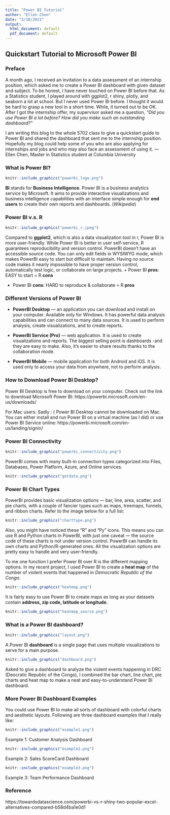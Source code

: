```yaml
---
title: "Power BI Tutorial"
author: "Ellen Chen"
date: "3/10/2021"
output:
  html_document: default
  pdf_document: default
---
```


## Quickstart Tutorial to Microsoft Power BI 

### Preface
A month ago, I received an invitation to a data assessment of an internship position, which asked me to create a Power BI dashboard with given dataset and subject. To be honest, I have never touched on Power BI before that. As a Statistics student, I played around with ggplot2, r shiny, plotly, and seaborn a lot at school. But I never used Power BI before. I thought it would be hard to grasp a new tool in a short time. While, it turned out to be OK. After I got the internship offer, my supervisor asked me a question, *“Did you use Power BI a lot before? How did you make such an outstanding dashboard?”*

I am writing this blog to the whole 5702 class to give a quickstart guide to Power BI and shared the dashboard that sent me to the internship position. Hopefully my blog could help some of you who are also applying for internships and jobs and who may also face an assessment of using it. 
		                            --- Ellen Chen, Master in Statistics student at Columbia University
		                            
### What is Power BI?
```r
knitr::include_graphics("powerbi_logo.png")
```

**BI** stands for **Business Intelligence**. Power BI is a business analytics service by Microsoft. It aims to provide interactive visualizations and business intelligence capabilities with an interface simple enough for **end users** to create their own reports and dashboards.  (*Wikipedia*)

### Power BI v.s. R
```r
knitr::include_graphics("powerbi_r.jpeg")
```

Compared to **ggplot2**, which is also a data visualization tool in r, Power BI is more user-friendly. While Power BI is better in user self-service, R guarantees reproducibility and version control. PowerBI doesn’t have an accessible source code. You can only edit fields in WYSIWYG mode, which makes PowerBI easy to start but difficult to maintain. Having no source code makes it nearly impossible to have proper version control, automatically test logic, or collaborate on large projects.
  + Power BI **pros**: EASY to start = R **cons**
  
  + Power BI **cons**: HARD to reproduce & collaborate = R **pros**

### Different Versions of Power BI
  + **PowerBI Desktop** — an application you can download and install on your computer. Available only for Windows. It has powerful data analysis capabilities and can connect to many data sources. It is used to perform analysis, create visualizations, and to create reports.
  
  + **PowerBI Service (Pro)** — web application. It is used to create visualizations and reports. The biggest selling point is dashboards -and they are easy to make. Also, it’s easier to share results thanks to the collaboration mode.
  
  + **PowerBI Mobile** — mobile application for both Android and iOS. It is used only to access your data from anywhere, not to perform analysis.

### How to Download Power BI Desktop? 
Power BI Desktop is free to download on your computer. Check out the link to download Microsoft Power BI: https://powerbi.microsoft.com/en-us/downloads/

For Mac users: Sadly : (  Power BI Desktop cannot be downloaded on Mac. You can either install and run Power BI on a virtual machine (as I did) or use Power BI Service online: https://powerbi.microsoft.com/en-us/landing/signin/

###  Power BI Connectivity
```r
knitr::include_graphics("powerbi_connectivity.png")
```

PowerBI comes with many built-in connection types categorized into Files, Databases, Power Platform, Azure, and Online services. 

```r
knitr::include_graphics("getdata.png")
```

### Power BI Chart Types
PowerBI provides basic visualization options — bar, line, area, scatter, and pie charts, with a couple of fancier types such as maps, treemaps, funnels, and ribbon charts. Refer to the image below for a full list:

```r
knitr::include_graphics("charttype.png")
```

Also, you might have noticed these “R” and “Py” icons. This means you can use R and Python charts in PowerBI, with just one caveat — the source code of these charts is not under version control. PowerBI can handle its own charts and Python/R-generated ones.
All the visualization options are pretty easy to handle and very user-friendly. 

To me one function I prefer Power BI over R is the different mapping options. In my recent project, I used Power BI to create a **heat map** of the number of violent events that happened in *Democratic Republic of the Congo*.

```r
knitr::include_graphics("heatmap.png")
```

It is fairly easy to use Power BI to create maps as long as your datasets contain **address, zip code, latitude or longitude**. 

```r
knitr::include_graphics("heatmap_source.png")
```

### What is a Power BI dashboard?
```r
knitr::include_graphics("layout.png")
```

A Power BI **dashboard** is a single page that uses multiple visualizations to serve for a main purpose. 
```r
knitr::include_graphics("dashboard.png")
```

Asked to give a dashboard to analyze the violent events happening in DRC (Deocratic Republic of the Congo), I combined the bar chart, line chart, pie charts and heat map to make a neat and easy-to-understand Power BI dashboard. 

### More Power BI Dashboard Examples
You could use Power BI to make all sorts of dashboard with colorful charts and aesthetic layouts. Following are three dashboard examples that I really like:

```r
knitr::include_graphics("example1.png")
```

Example 1: Customer Analysis Dashboard

```r
knitr::include_graphics("example2.png")
```

Example 2: Sales ScoreCard Dashboard

```r
knitr::include_graphics("example3.png")
```

Example 3: Team Performance Dashboard

### Reference
https://towardsdatascience.com/powerbi-vs-r-shiny-two-popular-excel-alternatives-compared-b58d4ba1e0d1

